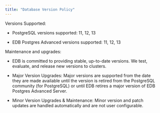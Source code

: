 ```yaml
---
title: "Database Version Policy"
---
```


Versions Supported:

- PostgreSQL versions supported: 11, 12, 13

- EDB Postgres Advanced versions supported: 11, 12, 13

Maintenance and upgrades:

- EDB is committed to providing stable, up-to-date versions. We test, evaluate, and release new versions to clusters.

- Major Version Upgrades: Major versions are supported from the date they are made available until the version is retired from the PostgreSQL community (for PostgreSQL) or until EDB retires a major version of EDB Postgres Advanced Server.

- Minor Version Upgrades & Maintenance: Minor version and patch updates are handled automatically and are not user configurable.
